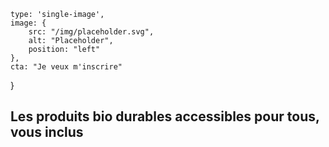     type: 'single-image',
    image: {
        src: "/img/placeholder.svg",
        alt: "Placeholder",
        position: "left"
    },
    cta: "Je veux m'inscrire"
}

## Les produits bio durables accessibles pour tous, vous inclus
